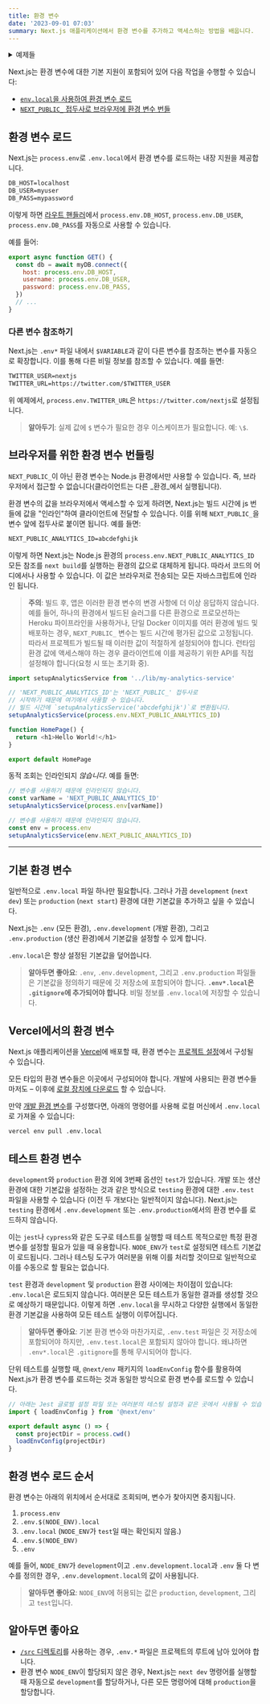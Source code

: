 ```yaml
---
title: 환경 변수
date: '2023-09-01 07:03'
summary: Next.js 애플리케이션에서 환경 변수를 추가하고 액세스하는 방법을 배웁니다.
---
```

<TOCInline toc={props.toc} asDisclosure />


<details>
  <summary>예제들</summary>

- [환경 변수](https://github.com/vercel/next.js/tree/canary/examples/environment-variables)

</details>

Next.js는 환경 변수에 대한 기본 지원이 포함되어 있어 다음 작업을 수행할 수 있습니다:

- [`env.local`을 사용하여 환경 변수 로드](#환경-변수-로드)
- [`NEXT_PUBLIC_` 접두사로 브라우저에 환경 변수 번들](#브라우저를-위한-환경-변수-번들링)

## 환경 변수 로드

Next.js는 `process.env`로 `.env.local`에서 환경 변수를 로드하는 내장 지원을 제공합니다.

```txt filename=".env.local"
DB_HOST=localhost
DB_USER=myuser
DB_PASS=mypassword
```

이렇게 하면 [라우트 핸들러](/docs/app/building-your-application/routing/route-handlers)에서 `process.env.DB_HOST`, `process.env.DB_USER`, `process.env.DB_PASS`를 자동으로 사용할 수 있습니다.

예를 들어:

```js filename="app/api/route.js"
export async function GET() {
  const db = await myDB.connect({
    host: process.env.DB_HOST,
    username: process.env.DB_USER,
    password: process.env.DB_PASS,
  })
  // ...
}
```

### 다른 변수 참조하기

Next.js는 `.env*` 파일 내에서 `$VARIABLE`과 같이 다른 변수를 참조하는 변수를 자동으로 확장합니다. 이를 통해 다른 비밀 정보를 참조할 수 있습니다. 예를 들면:

```txt filename=".env"
TWITTER_USER=nextjs
TWITTER_URL=https://twitter.com/$TWITTER_USER
```

위 예제에서, `process.env.TWITTER_URL`은 `https://twitter.com/nextjs`로 설정됩니다.

> **알아두기**: 실제 값에 `$` 변수가 필요한 경우 이스케이프가 필요합니다. 예: `\$`.

## 브라우저를 위한 환경 변수 번들링

`NEXT_PUBLIC_`이 아닌 환경 변수는 Node.js 환경에서만 사용할 수 있습니다. 즉, 브라우저에서 접근할 수 없습니다(클라이언트는 다른 _환경_에서 실행됩니다).

환경 변수의 값을 브라우저에서 액세스할 수 있게 하려면, Next.js는 빌드 시간에 js 번들에 값을 "인라인"하여 클라이언트에 전달할 수 있습니다. 이를 위해 `NEXT_PUBLIC_`을 변수 앞에 접두사로 붙이면 됩니다. 예를 들면:

```txt filename="Terminal"
NEXT_PUBLIC_ANALYTICS_ID=abcdefghijk
```

이렇게 하면 Next.js는 Node.js 환경의 `process.env.NEXT_PUBLIC_ANALYTICS_ID` 모든 참조를 `next build`를 실행하는 환경의 값으로 대체하게 됩니다. 따라서 코드의 어디에서나 사용할 수 있습니다. 이 값은 브라우저로 전송되는 모든 자바스크립트에 인라인 됩니다.

> **주의**: 빌드 후, 앱은 이러한 환경 변수의 변경 사항에 더 이상 응답하지 않습니다. 예를 들어, 하나의 환경에서 빌드된 슬러그를 다른 환경으로 프로모션하는 Heroku 파이프라인을 사용하거나, 단일 Docker 이미지를 여러 환경에 빌드 및 배포하는 경우, `NEXT_PUBLIC_` 변수는 빌드 시간에 평가된 값으로 고정됩니다. 따라서 프로젝트가 빌드될 때 이러한 값이 적절하게 설정되어야 합니다. 런타임 환경 값에 액세스해야 하는 경우 클라이언트에 이를 제공하기 위한 API를 직접 설정해야 합니다(요청 시 또는 초기화 중).

```js filename="pages/index.js"
import setupAnalyticsService from '../lib/my-analytics-service'

// 'NEXT_PUBLIC_ANALYTICS_ID'는 'NEXT_PUBLIC_' 접두사로
// 시작하기 때문에 여기에서 사용할 수 있습니다.
// 빌드 시간에 `setupAnalyticsService('abcdefghijk')`로 변환됩니다.
setupAnalyticsService(process.env.NEXT_PUBLIC_ANALYTICS_ID)

function HomePage() {
  return <h1>Hello World!</h1>
}

export default HomePage
```

동적 조회는 인라인되지 _않습니다_. 예를 들면:

```js
// 변수를 사용하기 때문에 인라인되지 않습니다.
const varName = 'NEXT_PUBLIC_ANALYTICS_ID'
setupAnalyticsService(process.env[varName])

// 변수를 사용하기 때문에 인라인되지 않습니다.
const env = process.env
setupAnalyticsService(env.NEXT_PUBLIC_ANALYTICS_ID)
```

---

## 기본 환경 변수

일반적으로 `.env.local` 파일 하나만 필요합니다. 그러나 가끔 `development` (`next dev`) 또는 `production` (`next start`) 환경에 대한 기본값을 추가하고 싶을 수 있습니다.

Next.js는 `.env` (모든 환경), `.env.development` (개발 환경), 그리고 `.env.production` (생산 환경)에서 기본값을 설정할 수 있게 합니다.

`.env.local`은 항상 설정된 기본값을 덮어씁니다.

> **알아두면 좋아요**: `.env`, `.env.development`, 그리고 `.env.production` 파일들은 기본값을 정의하기 때문에 깃 저장소에 포함되어야 합니다. **`.env*.local`은 `.gitignore`에 추가되어야 합니다**. 비밀 정보를 `.env.local`에 저장할 수 있습니다.

## Vercel에서의 환경 변수

Next.js 애플리케이션을 [Vercel](https://vercel.com)에 배포할 때, 환경 변수는 [프로젝트 설정](https://vercel.com/docs/concepts/projects/environment-variables?utm_source=next-site&utm_medium=docs&utm_campaign=next-website)에서 구성될 수 있습니다.

모든 타입의 환경 변수들은 이곳에서 구성되어야 합니다. 개발에 사용되는 환경 변수들마저도 – 이후에 [로컬 장치에 다운로드](https://vercel.com/docs/concepts/projects/environment-variables#development-environment-variables?utm_source=next-site&utm_medium=docs&utm_campaign=next-website) 할 수 있습니다.

만약 [개발 환경 변수](https://vercel.com/docs/concepts/projects/environment-variables#development-environment-variables?utm_source=next-site&utm_medium=docs&utm_campaign=next-website)를 구성했다면, 아래의 명령어를 사용해 로컬 머신에서 `.env.local`로 가져올 수 있습니다:

```bash filename="Terminal"
vercel env pull .env.local
```

## 테스트 환경 변수

`development`와 `production` 환경 외에 3번째 옵션인 `test`가 있습니다. 개발 또는 생산 환경에 대한 기본값을 설정하는 것과 같은 방식으로 `testing` 환경에 대한 `.env.test` 파일을 사용할 수 있습니다 (이전 두 개보다는 일반적이지 않습니다). Next.js는 `testing` 환경에서 `.env.development` 또는 `.env.production`에서의 환경 변수를 로드하지 않습니다.

이는 `jest`나 `cypress`와 같은 도구로 테스트를 실행할 때 테스트 목적으로만 특정 환경 변수를 설정할 필요가 있을 때 유용합니다. `NODE_ENV`가 `test`로 설정되면 테스트 기본값이 로드됩니다. 그러나 테스팅 도구가 여러분을 위해 이를 처리할 것이므로 일반적으로 이를 수동으로 할 필요는 없습니다.

`test` 환경과 `development` 및 `production` 환경 사이에는 차이점이 있습니다: `.env.local`은 로드되지 않습니다. 여러분은 모든 테스트가 동일한 결과를 생성할 것으로 예상하기 때문입니다. 이렇게 하면 `.env.local`을 무시하고 다양한 실행에서 동일한 환경 기본값을 사용하여 모든 테스트 실행이 이루어집니다.

> **알아두면 좋아요**: 기본 환경 변수와 마찬가지로, `.env.test` 파일은 깃 저장소에 포함되어야 하지만, `.env.test.local`은 포함되지 않아야 합니다. 왜냐하면 `.env*.local`은 `.gitignore`를 통해 무시되어야 합니다.

단위 테스트를 실행할 때, `@next/env` 패키지의 `loadEnvConfig` 함수를 활용하여 Next.js가 환경 변수를 로드하는 것과 동일한 방식으로 환경 변수를 로드할 수 있습니다.

```js
// 아래는 Jest 글로벌 설정 파일 또는 여러분의 테스팅 설정과 같은 곳에서 사용될 수 있습니다.
import { loadEnvConfig } from '@next/env'

export default async () => {
  const projectDir = process.cwd()
  loadEnvConfig(projectDir)
}
```

## 환경 변수 로드 순서

환경 변수는 아래의 위치에서 순서대로 조회되며, 변수가 찾아지면 중지됩니다.

1. `process.env`
1. `.env.$(NODE_ENV).local`
1. `.env.local` (`NODE_ENV`가 `test`일 때는 확인되지 않음.)
1. `.env.$(NODE_ENV)`
1. `.env`

예를 들어, `NODE_ENV`가 `development`이고 `.env.development.local`과 `.env` 둘 다 변수를 정의한 경우, `.env.development.local`의 값이 사용됩니다.

> **알아두면 좋아요**: `NODE_ENV`에 허용되는 값은 `production`, `development`, 그리고 `test`입니다.

## 알아두면 좋아요

- [`/src` 디렉토리](/docs/app/building-your-application/configuring/src-directory)를 사용하는 경우, `.env.*` 파일은 프로젝트의 루트에 남아 있어야 합니다.
- 환경 변수 `NODE_ENV`이 할당되지 않은 경우, Next.js는 `next dev` 명령어를 실행할 때 자동으로 `development`를 할당하거나, 다른 모든 명령어에 대해 `production`을 할당합니다.